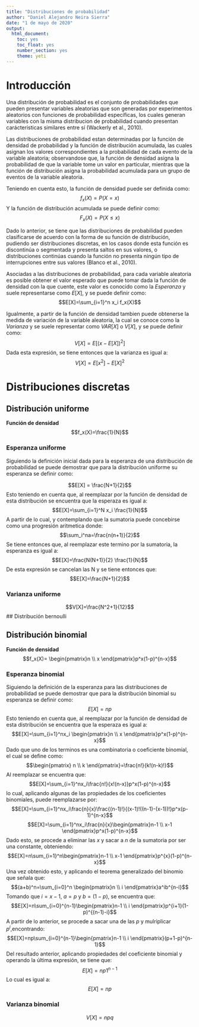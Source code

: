 ---
title: "Distribuciones de probabilidad"
author: "Daniel Alejandro Neira Sierra"
date: "1 de mayo de 2020"
output: 
  html_document:
    toc: yes
    toc_float: yes
    number_section: yes
    theme: yeti
---

# Introducción

Una distribución de probabilidad es el conjunto de probabilidades que pueden presentar variables aleatorias que son generadas por experimentos aleatorios con funciones de probabilidad específicas, los cuales generan variables con la misma distribucion de probabilidad cuando presentan carácteristicas similares entre sí (Wackerly et al., 2010).

Las distribuciones de probabilidad estan determinadas por la función de densidad de probabilidad y la función de distribución acumulada, las cuales asignan los valores correspondientes a la probabilidad de cada evento de la variable aleatoria; observandose que, la función de densidad asigna la probabilidad de que la variable tome un valor en particular, mientras que la función de distribución asigna la probabilidad acumulada para un grupo de eventos de la variable aleatoria.

Teniendo en cuenta esto, la función de densidad puede ser definida como: 
$$f_x(X)=P(X=x)$$
Y la función de distribución acumulada se puede definir como:
$$F_x(X)=P(X\leq x)$$

Dado lo anterior, se tiene que las distribuciones de probabilidad pueden clasificarse de acuerdo con la forma de su función de distribución, pudiendo ser distribuciones discretas, en los casos donde esta función es discontinúa o segmentada y presenta saltos en sus valores, o distribuciones continúas cuando la función no presenta ningún tipo de interrupciones entre sus valores (Blanco et al., 2010).

Asociadas a las distribuciones de probabilidad, para cada variable aleatoria es posible obtener el valor esperado que puede tomar dada la función de densidad con la que cuente, este valor es conocido como la _Esperanza_ y suele representarse como $E[X]$, y se puede definir como:
$$E[X]=\sum_{i=1}^n x_i f_x(X)$$

Igualmente, a partir de la función de densidad tambien puede obtenerse la medida de variación de la variable aleatoria, la cual se conoce como la _Varianza_ y se suele representar como $VAR[X]$ o $V[X]$, y se puede definir como:
$$V[X]=E[(x-E[X])^2]$$
Dada esta expresión, se tiene entonces que la varianza es igual a:
$$V[X]=E[x^2]-E[X]^2$$

# Distribuciones discretas

## Distribución uniforme

**Función de densidad**
$$f_x(X)=\frac{1}{N}$$

### Esperanza uniforme

Siguiendo la definición inicial dada para la esperanza de una distribución de probabilidad se puede demostrar que para la distribución uniforme su esperanza se definir como:

$$E[X] = \frac{N+1}{2}$$
Esto teniendo en cuenta que, al reemplazar por la función de densidad de esta distribución se encuentra que la esperaza es igual a:
$$E[X]=\sum_{i=1}^N x_i \frac{1}{N}$$
A partir de lo cual, y contemplando que la sumatoria puede concebirse como una progresión aritmetica donde:
$$\sum_i^na=\frac{n(n+1)}{2}$$
Se tiene entonces que, al reemplazar este termino por la sumatoria, la esperanza es igual a:
$$E[X]=\frac{N(N+1)}{2} \frac{1}{N}$$
De esta expresión se cancelan las N y se tiene entonces que:
$$E[X]=\frac{N+1}{2}$$

### Varianza uniforme

$$V[X]=\frac{N^2+1}{12}$$
## Distribución bernoulli

## Distribución binomial

**Función de densidad**
$$f_x(X)= \begin{pmatrix}n \\ x \end{pmatrix}p^x(1-p)^{n-x}$$

### Esperanza binomial

Siguiendo la definición de la esperanza para las distribuciones de probabilidad se puede demostrar que para la distribución binomial su esperanza se definir como:
$$E[X]=np$$
Esto teniendo en cuenta que, al reemplazar por la función de densidad de esta distribución se encuentra que la esperaza es igual a:
$$E[X]=\sum_{i=1}^nx_i \begin{pmatrix}n \\ x \end{pmatrix}p^x(1-p)^{n-x}$$
Dado que uno de los terminos es una combinatoria o coeficiente binomial, el cual se define como:
$$\begin{pmatrix} n \\ k \end{pmatrix}=\frac{n!}{k!(n-k)!}$$
Al reemplazar se encuentra que:
$$E[X]=\sum_{i=1}^nx_i\frac{n!}{x!(n-x)}p^x(1-p)^{n-x}$$
lo cual, aplicando algunas de las propiedades de los coeficientes binomiales, puede reemplazarse por:
$$E[X]=\sum_{i=1}^nx_i\frac{n}{x}\frac{(n-1)!}{(x-1)!((n-1)-(x-1))!}p^x(p-1)^{n-x}$$
$$E[X]=\sum_{i=1}^nx_i\frac{n}{x}\begin{pmatrix}n-1 \\ x-1 \end{pmatrix}p^x(1-p)^{n-x}$$
Dado esto, se procede a eliminar las $x$ y sacar a $n$ de la sumatoria por ser una constante, obteniendo:
$$E[X]=n\sum_{i=1}^n\begin{pmatrix}n-1 \\ x-1 \end{pmatrix}p^{x}(1-p)^{n-x}$$
Una vez obtenido esto, y aplicando el teorema generalizado del binomio que señala que:
$$(a+b)^n=\sum_{i=0}^n \begin{pmatrix}n \\ i \end{pmatrix}a^ib^{n-i}$$
Tomando que $i=x-1$, $a = p$ y $b=(1-p)$, se encuentra que:
$$E[X]=n\sum_{i=0}^{n-1}\begin{pmatrix}n-1 \\ i \end{pmatrix}p^{i+1}(1-p)^{(n-1)-i}$$
A partir de lo anterior, se procede a sacar una de las $p$ y mulriplicar $p^{i}$,encontrando:
$$E[X]=np\sum_{i=0}^{n-1}\begin{pmatrix}n-1 \\ i \end{pmatrix}(p+1-p)^{n-1}$$
Del resultado anterior, aplicando propiedades del coeficiente binomial y operando la última expresión, se tiene que:
$$E[X]=np1^{n-1}$$
Lo cual es igual a:
$$E[X]=np$$

### Varianza binomial
$$V[X]=npq$$

